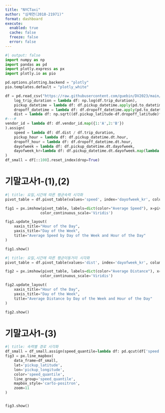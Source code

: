 ```yaml
---
title: "NYCTaxi"
author: "심채연(2018-21971)"
format: dashboard
execute: 
  enabled: true
  cache: false
  freeze: false
  error: false
---
```


```python
#| output: false
import numpy as np
import pandas as pd
import plotly.express as px
import plotly.io as pio

pd.options.plotting.backend = "plotly"
pio.templates.default = "plotly_white"

df = pd.read_csv("https://raw.githubusercontent.com/guebin/DV2023/main/posts/NYCTaxi.csv").assign(
    log_trip_duration = lambda df: np.log(df.trip_duration),
    pickup_datetime = lambda df: df.pickup_datetime.apply(pd.to_datetime),
    dropoff_datetime = lambda df: df.dropoff_datetime.apply(pd.to_datetime),
    dist = lambda df: np.sqrt((df.pickup_latitude-df.dropoff_latitude)**2 + (df.pickup_longitude-df.dropoff_longitude)**2),
#---#
vendor_id = lambda df: df.vendor_id.map({1:'A',2:'B'})
).assign(
    speed = lambda df: df.dist / df.trip_duration,
    pickup_hour = lambda df: df.pickup_datetime.dt.hour,
    dropoff_hour = lambda df: df.dropoff_datetime.dt.hour,
    dayofweek = lambda df: df.pickup_datetime.dt.dayofweek, 
    dayofweek_kr=lambda df: df.pickup_datetime.dt.dayofweek.map(lambda x: {0: '월', 1: '화', 2: '수', 3: '목', 4: '금', 5: '토', 6: '일'}.get(x))
)
df_small = df[::100].reset_index(drop=True)
```



# 기말고사1-(1),(2)

```python
#| title: 요일,시간에 따른 평균속력 시각화        
pivot_table = df.pivot_table(values='speed', index='dayofweek_kr', columns='pickup_hour', aggfunc='mean')

fig1 = px.imshow(pivot_table, labels=dict(color="Average Speed"), x=pivot_table.columns, y=pivot_table.index,
                color_continuous_scale='Viridis')

fig1.update_layout(
    xaxis_title="Hour of the Day",
    yaxis_title="Day of the Week",
    title="Average Speed by Day of the Week and Hour of the Day"
)

fig1.show()
```


```python
#| title: 요일,시간에 따른 평균이동거리 시각화        
pivot_table = df.pivot_table(values='dist', index='dayofweek_kr', columns='pickup_hour', aggfunc='mean')

fig2 = px.imshow(pivot_table, labels=dict(color="Average Distance"), x=pivot_table.columns, y=pivot_table.index,
                color_continuous_scale='Viridis')

fig2.update_layout(
    xaxis_title="Hour of the Day",
    yaxis_title="Day of the Week",
    title="Average Distance by Day of the Week and Hour of the Day"
)

fig2.show()
```


# 기말고사1-(3)

```python
#| title: 속력별 경로 시각화
df_small = df_small.assign(speed_quantile=lambda df: pd.qcut(df['speed'], 4, labels=['매우느림', '조금느림', '조금빠름', '매우빠름']))
fig3 = px.line_mapbox(
    data_frame=df_small,
    lat='pickup_latitude',
    lon='pickup_longitude',
    color='speed_quantile',
    line_group='speed_quantile',
    mapbox_style='carto-positron',
    zoom=11
)


fig3.show()
```